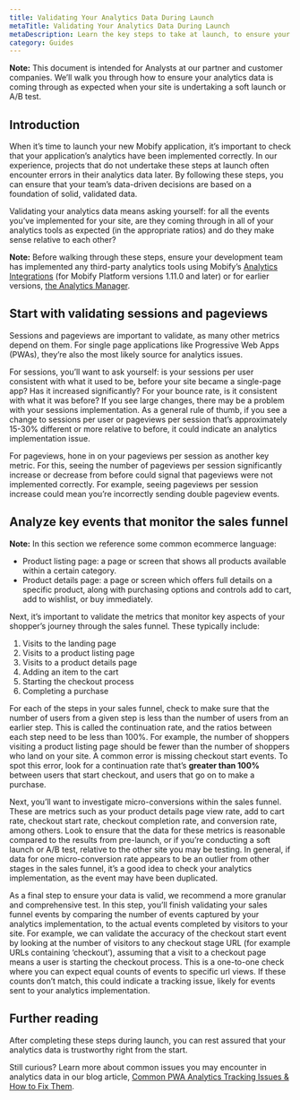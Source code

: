 ```yaml
---
title: Validating Your Analytics Data During Launch
metaTitle: Validating Your Analytics Data During Launch
metaDescription: Learn the key steps to take at launch, to ensure your analytics data comes through as expected.
category: Guides
---
```


<Callout type="info">
    <strong>Note:</strong> This document is intended for Analysts at our partner and customer companies. We’ll walk you through how to ensure your analytics data is coming through as expected when your site is undertaking a soft launch or A/B test.
</Callout>

## Introduction

When it’s time to launch your new Mobify application, it’s important to check that your application’s analytics have been implemented correctly. In our experience, projects that do not undertake these steps at launch often encounter errors in their analytics data later. By following these steps, you can ensure that your team’s data-driven decisions are based on a foundation of solid, validated data.

Validating your analytics data means asking yourself: for all the events you’ve implemented for your site, are they coming through in all of your analytics tools as expected (in the appropriate ratios) and do they make sense relative to each other?

<Callout type="info">
    <strong>Note:</strong> Before walking through these steps, ensure your development team has implemented any third-party analytics tools using Mobify’s <a href="../../../apis-and-sdks/progressive-web-sdk/analytics-integrations/overview">Analytics Integrations</a> (for Mobify Platform versions 1.11.0 and later) or for earlier versions, <a href="../../../apis-and-sdks/progressive-web-sdk/analytics-integrations/legacy-analytics-manager">the Analytics Manager</a>.
</Callout>

## Start with validating sessions and pageviews

Sessions and pageviews are important to validate, as many other metrics depend on them. For single page applications like Progressive Web Apps (PWAs), they’re also the most likely source for analytics issues.

For sessions, you’ll want to ask yourself: is your sessions per user consistent with what it used to be, before your site became a single-page app? Has it increased significantly? For your bounce rate, is it consistent with what it was before? If you see large changes, there may be a problem with your sessions implementation. As a general rule of thumb, if you see a change to sessions per user or pageviews per session that’s approximately 15-30% different or more relative to before, it could indicate an analytics implementation issue.

For pageviews, hone in on your pageviews per session as another key metric. For this, seeing the number of pageviews per session significantly increase or decrease from before could signal that pageviews were not implemented correctly. For example, seeing pageviews per session increase could mean you’re incorrectly sending double pageview events.

## Analyze key events that monitor the sales funnel

<Callout type="info">
    <strong>Note:</strong> In this section we reference some common ecommerce language:
    <ul>
        <li>Product listing page: a page or screen that shows all products available within a certain category.</li>
        <li>Product details page: a page or screen which offers full details on a specific product, along with purchasing options and controls add to cart, add to wishlist, or buy immediately.</li>
    </ul>
</Callout>

Next, it’s important to validate the metrics that monitor key aspects of your shopper’s journey through the sales funnel. These typically include:

1. Visits to the landing page
2. Visits to a product listing page
3. Visits to a product details page
4. Adding an item to the cart
5. Starting the checkout process
6. Completing a purchase

For each of the steps in your sales funnel, check to make sure that the number of users from a given step is less than the number of users from an earlier step. This is called the continuation rate, and the ratios between each step need to be less than 100%. For example, the number of shoppers visiting a product listing page should be fewer than the number of shoppers who land on your site. A common error is missing checkout start events. To spot this error, look for a continuation rate that’s **greater than 100%** between users that start checkout, and users that go on to make a purchase.

Next, you’ll want to investigate micro-conversions within the sales funnel. These are metrics such as your product details page view rate, add to cart rate, checkout start rate, checkout completion rate, and conversion rate, among others. Look to ensure that the data for these metrics is reasonable compared to the results from pre-launch, or if you’re conducting a soft launch or A/B test, relative to the other site you may be testing. In general, if data for one micro-conversion rate appears to be an outlier from other stages in the sales funnel, it’s a good idea to check your analytics implementation, as the event may have been duplicated.

As a final step to ensure your data is valid, we recommend a more granular and comprehensive test. In this step, you’ll finish validating your sales funnel events by comparing the number of events captured by your analytics implementation, to the actual events completed by visitors to your site. For example, we can validate the accuracy of the checkout start event by looking at the number of visitors to any checkout stage URL (for example URLs containing ‘checkout’), assuming that a visit to a checkout page means a user is starting the checkout process. This is a one-to-one check where you can expect equal counts of events to specific url views. If these counts don’t match, this could indicate a tracking issue, likely for events sent to your analytics implementation.

## Further reading

After completing these steps during launch, you can rest assured that your analytics data is trustworthy right from the start.

Still curious? Learn more about common issues you may encounter in analytics data in our blog article, [Common PWA Analytics Tracking Issues & How to Fix Them](https://www.mobify.com/insights/common-pwa-analytics-tracking-issues-how-to-fix-them/).
